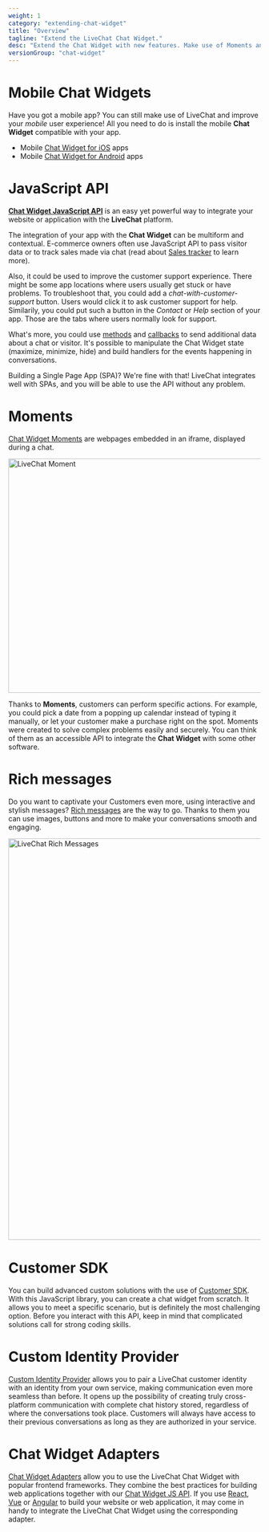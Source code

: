 ```yaml
---
weight: 1
category: "extending-chat-widget"
title: "Overview"
tagline: "Extend the LiveChat Chat Widget."
desc: "Extend the Chat Widget with new features. Make use of Moments and rich messages, and build custom solutions."
versionGroup: "chat-widget"
---
```


# Mobile Chat Widgets

Have you got a mobile app? You can still make use of LiveChat and improve your _mobile_ user experience! All you need to do is install the mobile **Chat Widget** compatible with your app.

- Mobile [Chat Widget for iOS](/getting-started/installing-livechat/ios-widget/) apps
- Mobile [Chat Widget for Android](/getting-started/installing-livechat/android-widget/) apps

# JavaScript API

[**Chat Widget JavaScript API**](/extending-ui/extending-chat-widget/javascript-api/) is an easy yet powerful way to integrate your website or application with the **LiveChat** platform.

The integration of your app with the **Chat Widget** can be multiform and contextual.
E-commerce owners often use JavaScript API to pass visitor data or to track sales made via chat (read about [Sales tracker](https://www.livechat.com/help/sales-tracker/) to learn more).

Also, it could be used to improve the customer support experience. There might be some app locations where users usually get stuck or have problems. To troubleshoot that, you could add a _chat-with-customer-support_ button. Users would click it to ask customer support for help. Similarily, you could put such a button in the _Contact_ or _Help_ section of your app. Those are the tabs where users normally look for support.

What's more, you could use [methods](/extending-ui/extending-chat-widget/javascript-api/#methods) and [callbacks](/extending-ui/extending-chat-widget/javascript-api/#callbacks) to send additional data about a chat or visitor. It's possible to manipulate the Chat Widget state (maximize, minimize, hide) and build handlers for the events happening in conversations.

Building a Single Page App (SPA)? We're fine with that! LiveChat integrates well with SPAs, and you will be able to use the API without any problem.

# Moments

[Chat Widget Moments](/extending-ui/extending-chat-widget/chat-widget-moments/) are webpages embedded in an iframe, displayed during a chat.

<img
  alt="LiveChat Moment"
  src="/images/extending-chat-widget/livechat-moments-in-chat.jpg"
  width="800px"
  height="467px"
/>

Thanks to **Moments**, customers can perform specific actions. For example, you could pick a date from a popping up calendar instead of typing it manually, or let your customer make a purchase right on the spot. Moments were created to solve complex problems easily and securely. You can think of them as an accessible API to integrate the **Chat Widget** with some other software.

# Rich messages

Do you want to captivate your Customers even more, using interactive and stylish messages? [Rich messages](/extending-ui/extending-chat-widget/rich-messages/) are the way to go. Thanks to them you can use images, buttons and more to make your conversations smooth and engaging.

<img
  alt="LiveChat Rich Messages"
  src="/images/extending-chat-widget/livechat-rich-messages.png"
  width="800px"
  height="800px"
/>

# Customer SDK

You can build advanced custom solutions with the use of [Customer SDK](/extending-ui/extending-chat-widget/customer-sdk/). With this JavaScript library, you can create a chat widget from scratch. It allows you to meet a specific scenario, but is definitely the most challenging option.
Before you interact with this API, keep in mind that complicated solutions call for strong coding skills.

# Custom Identity Provider

[Custom Identity Provider](/extending-chat-widget/custom-identity-provider/#introduction) allows you to pair a LiveChat customer identity with an identity from your own service, making communication even more seamless than before. It opens up the possibility of creating truly cross-platform communication with complete chat history stored, regardless of where the conversations took place. Customers will always have access to their previous conversations as long as they are authorized in your service.

# Chat Widget Adapters

[Chat Widget Adapters](https://github.com/livechat/chat-widget-adapters) allow you to use the LiveChat Chat Widget with popular frontend frameworks.
They combine the best practices for building web applications together with our [Chat Widget JS API](/extending-chat-widget/javascript-api). If you use [React](https://reactjs.org/), [Vue](https://vuejs.org/) or [Angular](https://angular.io/) to build your website or web application, it may come in handy to integrate the LiveChat Chat Widget using the corresponding adapter.
